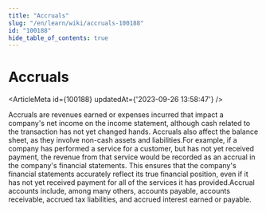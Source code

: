```yaml
---
title: "Accruals"
slug: "/en/learn/wiki/accruals-100188"
id: "100188"
hide_table_of_contents: true
---
```



# Accruals

<ArticleMeta id={100188} updatedAt={'2023-09-26 13:58:47'} />
<div className='border-solid border-b border-t-0 my-4 border-[var(--ifm-color-gray-300)]' />

Accruals are revenues earned or expenses incurred that impact a company's net income on the income statement, although cash related to the transaction has not yet changed hands. Accruals also affect the balance sheet, as they involve non-cash assets and liabilities.For example, if a company has performed a service for a customer, but has not yet received payment, the revenue from that service would be recorded as an accrual in the company's financial statements. This ensures that the company's financial statements accurately reflect its true financial position, even if it has not yet received payment for all of the services it has provided.Accrual accounts include, among many others, accounts payable, accounts receivable, accrued tax liabilities, and accrued interest earned or payable.
